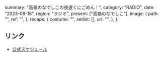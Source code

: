   summary: "高嶺のなでしこの夜遅くにごめん！",
  category: "RADIO",
  date: "2023-08-18",
  region: "ラジオ",
  present: ["高嶺のなでしこ"],
  image: {
    path: "",
    ref: "",
  },
  recaps: {
    costume: "",
    setlist: [],
    url: "",
  },
};

## リンク

- [公式スケジュール](https://takanenonadeshiko.jp/?p=1009)
